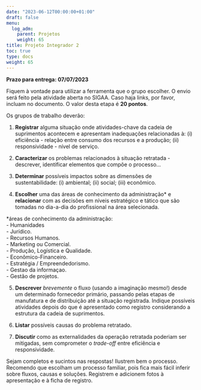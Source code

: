 ```yaml
---
date: "2023-06-12T00:00:00+01:00"
draft: false
menu:
  log_adm:
    parent: Projetos
    weight: 65
title: Projeto Integrador 2
toc: true
type: docs
weight: 65
---
```


**Prazo para entrega: 07/07/2023**

Fiquem à vontade para utilizar a ferramenta que o grupo escolher. O envio será feito pela atividade aberta no SIGAA. Caso haja links, por favor, incluam no documento. O valor desta etapa é **20 pontos**.

Os grupos de trabalho deverão: 

1. **Registrar** alguma situação onde atividades-chave da cadeia de suprimentos acontecem e apresentam inadequações relacionadas à: (i) eficiência - relação entre consumo dos recursos e a produção; (ii) responsividade - nível de serviço.

2. **Caracterizar** os problemas relacionados à situação retratada - descrever, identificar elementos que compõe o processo...

3. **Determinar** possíveis impactos sobre as dimensões de sustentabilidade: (i) ambiental; (ii) social; (iii) econômico. 

4. **Escolher** uma das áreas de conhecimento da administração* e **relacionar** com as decisões em níveis estratégico e tático que são tomadas no dia-a-dia do profissional na área selecionada. 

*áreas de conhecimento da administração:   
- Humanidades   
- Jurídico.   
- Recursos Humanos.   
- Marketing ou Comercial.   
- Produção, Logística e Qualidade.   
- Econômico-Financeiro.   
- Estratégia / Empreendedorismo.   
- Gestao da informaçao.   
- Gestão de projetos.   

5. **Descrever** *brevemente* o fluxo (usando a imaginação mesmo!) desde um determinado fornecedor primário, passando pelas etapas de manufatura e de distribuição até a situação registrada. Indique possíveis atividades depois do que é apresentado como registro considerando a estrutura da cadeia de suprimentos. 

6. **Listar** possíveis causas do problema retratado.

7. **Discutir** como as externalidades da operação retratada poderiam ser mitigadas, sem comprometer o _trade-off_ entre eficiência e responsividade.

Sejam completos e sucintos nas respostas! Ilustrem bem o processo. Recomendo que escolham um processo familiar, pois fica mais fácil inferir sobre fluxos, causas e soluções. Registrem e adicionem fotos à apresentação e à ficha de registro. 
